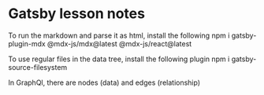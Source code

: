 # Gatsby lesson notes

To run the markdown and parse it as html, install the following 
    npm i gatsby-plugin-mdx @mdx-js/mdx@latest @mdx-js/react@latest

To use regular files in the data tree, install the following plugin
    npm i gatsby-source-filesystem

In GraphQl, there are nodes (data) and edges (relationship)
